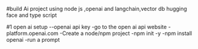 #build Ai project using node js ,openai and langchain,vector db hugging face and type script


#1 open ai setup 
--openai api key
    -go to the open ai api website
    -platform.openai.com
-Create a node/npm project
    -npm init -y
    -npm install openai
-run a prompt

